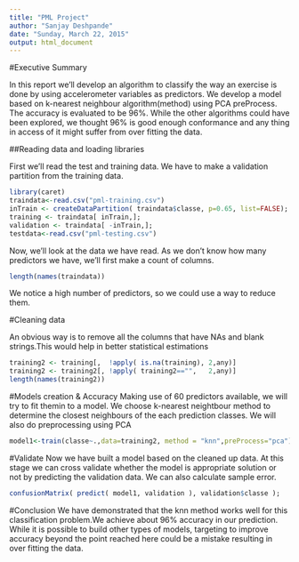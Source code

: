 ```yaml
---
title: "PML Project"
author: "Sanjay Deshpande"
date: "Sunday, March 22, 2015"
output: html_document
---
```


#Executive Summary

In this report we'll develop an algorithm to classify the way an exercise is done by using accelerometer variables as predictors. We develop a model based on k-nearest neighbour algorithm(method) using PCA preProcess.  The accuracy is evaluated to be 96%. While the other algorithms could have been explored, we thought 96% is good enough conformance and any thing in access of it might suffer from over fitting the data.


##Reading data and loading libraries

First we'll read the test and training data. We have to make a validation partition from the training data.

```r
library(caret)
traindata<-read.csv("pml-training.csv")
inTrain <- createDataPartition( traindata$classe, p=0.65, list=FALSE);
training <- traindata[ inTrain,];
validation <- traindata[ -inTrain,];
testdata<-read.csv("pml-testing.csv")
```

Now, we'll look at the data we have read. As we don't know how many predictors we have, we'll first make a count of columns.

```r
length(names(traindata))
```


We notice a high number of predictors, so we could use a way to reduce them.


#Cleaning data

An obvious way is to remove all the columns that have NAs and blank strings.This would help in better statistical estimations

```r
training2 <- training[,  !apply( is.na(training), 2,any)]
training2 <- training2[, !apply( training2=="",   2,any)]
length(names(training2))
```

#Models creation & Accuracy
Making use of 60 predictors available, we will try to fit themin to a model. We choose k-nearest neightbour method to determine the closest neighbours of the each prediction classes. We will also do preprocessing using PCA


```r
model1<-train(classe~.,data=training2, method = "knn",preProcess="pca")
```
#Validate
Now we have built a model based on the cleaned up data. At this stage we can cross validate whether the model is appropriate solution or not by predicting the validation data. We can also calculate sample error.

```r
confusionMatrix( predict( model1, validation ), validation$classe );
```
#Conclusion
We have demonstrated that the knn method works well for this classification problem.We achieve about 96% accuracy in our prediction. While it is possible to build other types of models, targeting to improve accuracy beyond the point reached here could be a mistake resulting in over fitting the data. 
